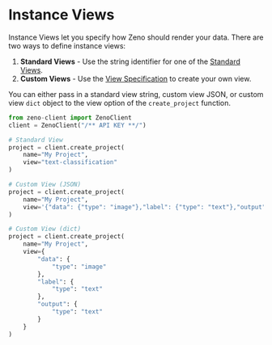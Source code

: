 # Instance Views

Instance Views let you specify how Zeno should render your data.
There are two ways to define instance views:

1. **Standard Views** - Use the string identifier for one of the [Standard Views](/docs/views/existing).
2. **Custom Views** - Use the [View Specification](/docs/views/spec) to create your own view.

You can either pass in a standard view string, custom view JSON, or custom view `dict` object to the view option of the `create_project` function.

```python
from zeno-client import ZenoClient
client = ZenoClient("/** API KEY **/")

# Standard View
project = client.create_project(
    name="My Project",
    view="text-classification"
)

# Custom View (JSON)
project = client.create_project(
    name="My Project",
    view='{"data": {"type": "image"},"label": {"type": "text"},"output": {"type": "text"}}'
)

# Custom View (dict)
project = client.create_project(
    name="My Project",
    view={
        "data": {
            "type": "image"
        },
        "label": {
            "type": "text"
        },
        "output": {
            "type": "text"
        }
    }
)
```
